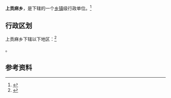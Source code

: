 {{中国乡级行政区|63/26/23/200/000}}

'''上贡麻乡'''，是{{PRC admin/fullname|63/26/23/200/000|3}}下辖的一个[[乡镇|乡镇]]级行政单位。<ref>{{PRC admin/ref sgc|{{PRC admin/parent|63/26/23/200/000}}}}</ref>

== 行政区划 ==

上贡麻乡下辖以下地区：<ref>{{PRC admin/ref sgc|63/26/23/200/000}}</ref>

{{PRC admin/children|63/26/23/200/000}}。

== 参考资料 ==

{{reflist}}

{{行政区划小作品}}
{{PRC admin/navcat|63/26/23/200/000}}